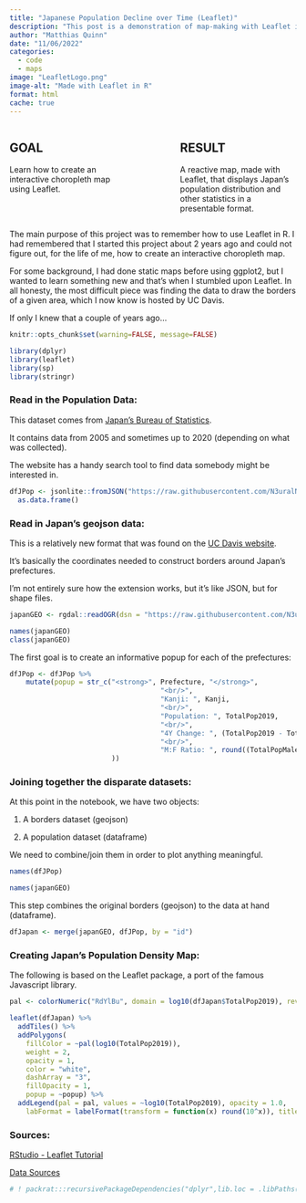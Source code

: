 ```yaml
---
title: "Japanese Population Decline over Time (Leaflet)"
description: "This post is a demonstration of map-making with Leaflet in R."
author: "Matthias Quinn"
date: "11/06/2022"
categories:
  - code
  - maps
image: "LeafletLogo.png"
image-alt: "Made with Leaflet in R"
format: html
cache: true
---
```


::: columns
::: {.column width="40%"}
## GOAL

Learn how to create an interactive choropleth map using Leaflet.
:::

::: {.column width="10%"}
<!-- empty column to create gap -->
:::

::: {.column width="40%"}
## RESULT

A reactive map, made with Leaflet, that displays Japan's population distribution and other statistics in a presentable format.
:::
:::

The main purpose of this project was to remember how to use Leaflet in R. I had remembered that I started this project about 2 years ago and could not figure out, for the life of me, how to create an interactive choropleth map.

For some background, I had done static maps before using ggplot2, but I wanted to learn something new and that's when I stumbled upon Leaflet. In all honesty, the most difficult piece was finding the data to draw the borders of a given area, which I now know is hosted by UC Davis.

If only I knew that a couple of years ago...

```r
knitr::opts_chunk$set(warning=FALSE, message=FALSE)
```

```r
library(dplyr)
library(leaflet)
library(sp)
library(stringr)
```

### Read in the Population Data:

This dataset comes from [Japan's Bureau of Statistics](https://www.stat.go.jp/english/index.html).

It contains data from 2005 and sometimes up to 2020 (depending on what was collected).

The website has a handy search tool to find data somebody might be interested in.

```r
dfJPop <- jsonlite::fromJSON("https://raw.githubusercontent.com/N3uralN3twork/R-Projects/master/Map%20Making/Japan/JapanPop.json") %>%
  as.data.frame()
```


### Read in Japan's geojson data:
This is a relatively new format that was found on the [UC Davis website](www.google.com).

It's basically the coordinates needed to construct borders around Japan's prefectures.

I'm not entirely sure how the extension works, but it's like JSON, but for shape files.

```r
japanGEO <- rgdal::readOGR(dsn = "https://raw.githubusercontent.com/N3uralN3twork/R-Projects/master/Map%20Making/Japan/japanGeoData.geojson")
```

```r
names(japanGEO)
class(japanGEO)
```

The first goal is to create an informative popup for each of the prefectures:
```r
dfJPop <- dfJPop %>%
    mutate(popup = str_c("<strong>", Prefecture, "</strong>",
                                     "<br/>",
                                     "Kanji: ", Kanji,
                                     "<br/>",
                                     "Population: ", TotalPop2019,
                                     "<br/>",
                                     "4Y Change: ", (TotalPop2019 - TotalPop2015),
                                     "<br/>",
                                     "M:F Ratio: ", round((TotalPopMale2019 / TotalPopFemale2019), digits = 3)
                         ))
```


### Joining together the disparate datasets:
At this point in the notebook, we have two objects:

1. A borders dataset (geojson)

2. A population dataset (dataframe)

We need to combine/join them in order to plot anything meaningful.

```r
names(dfJPop)
```

```r
names(japanGEO)
```

This step combines the original borders (geojson) to the data at hand (dataframe).
```r
dfJapan <- merge(japanGEO, dfJPop, by = "id")
```


### Creating Japan's Population Density Map:
The following is based on the Leaflet package, a port of the famous Javascript library.

```r
pal <- colorNumeric("RdYlBu", domain = log10(dfJapan$TotalPop2019), reverse = TRUE)

leaflet(dfJapan) %>%
  addTiles() %>%
  addPolygons(
    fillColor = ~pal(log10(TotalPop2019)),
    weight = 2,
    opacity = 1,
    color = "white",
    dashArray = "3",
    fillOpacity = 1,
    popup = ~popup) %>%
  addLegend(pal = pal, values = ~log10(TotalPop2019), opacity = 1.0,
    labFormat = labelFormat(transform = function(x) round(10^x)), title = "2019 Tot. Pop. (Log10)")
```

### Sources:
[RStudio - Leaflet Tutorial](https://rstudio.github.io/leaflet/json)

[Data Sources](https://www.stat.go.jp/english/index.html)







```r
# ! packrat:::recursivePackageDependencies("dplyr",lib.loc = .libPaths()[1], ignores = NULL)
```

